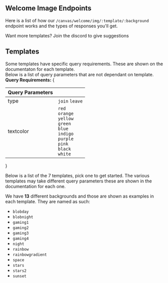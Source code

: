 
## Welcome Image Endpoints

Here is a list of how our `/canvas/welcome/img/:template/:background` endpoint works and the types of responses you'll get.

<Callout type="info">
  Want more templates? Join the discord to give suggestions
</Callout>

## Templates

Some templates have specific query requirements. These are shown on the documentaton for each template.<br/>
Below is a list of query parameters that are not dependant on template.
**Query Requirements:**
{

<table className="queryParamTable">
  <thead>
    <tr>
      <th>Query Parameters</th>
      <th></th>
    </tr>
  </thead>
  <tbody>
    <tr>
      <td>type</td>
      <td>
        <Code>join</Code> <Code>leave</Code>
      </td>
    </tr>
    <tr>
      <td>textcolor</td>
      <td>
        <Code>red</Code>
        <br />
        <Code>orange</Code>
        <br />
        <Code>yellow</Code>
        <br />
        <Code>green</Code>
        <br />
        <Code>blue</Code>
        <br />
        <Code>indigo</Code>
        <br />
        <Code>purple</Code>
        <br />
        <Code>pink</Code>
        <br />
        <Code>black</Code>
        <br />
        <Code>white</Code>
      </td>
    </tr>
  </tbody>
</table>
}

Below is a list of the 7 templates, pick one to get started.
The various templates may take different query parameters these are shown in the documentation for each one.

<Cards>
  <Card
    icon="1️⃣"
    title="Template 1"
    href="/endpoints/Canvas/Welcome/Templates/Template-1"
  />
  <Card
    icon="2️⃣"
    title="Template 2"
    href="/endpoints/Canvas/Welcome/Templates/Template-2"
  />
  <Card
    icon="3️⃣"
    title="Template 3"
    href="/endpoints/Canvas/Welcome/Templates/Template-3"
  />
  <Card
    icon="4️⃣"
    title="Template 4"
    href="/endpoints/Canvas/Welcome/Templates/Template-4"
  />
  <Card
    icon="5️⃣"
    title="Template 5"
    href="/endpoints/Canvas/Welcome/Templates/Template-5"
  />
  <Card
    icon="6️⃣"
    title="Template 6"
    href="/endpoints/Canvas/Welcome/Templates/Template-6"
  />
  <Card
    icon="7️⃣"
    title="Template 7"
    href="/endpoints/Canvas/Welcome/Templates/Template-7"
  />
</Cards>

We have **13** different backgrounds and those are shown as examples in each template.
They are named as such:

- `blobday`
- `blobnight`
- `gaming1`
- `gaming2`
- `gaming3`
- `gaming4`
- `night`
- `rainbow`
- `rainbowgradient`
- `space`
- `stars`
- `stars2`
- `sunset`
